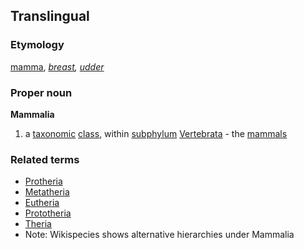 ==Translingual==
===Etymology===
{{L.}} [[mamma]], ''[[breast]], [[udder]]''
===Proper noun===
{{wikipedia}}
'''Mammalia'''
#a [[taxonomic]] [[class]], within [[subphylum]] [[Vertebrata]] - the [[mammal]]s
===Related terms===
{{wikispecies}}
*[[Protheria]]
*[[Metatheria]]
*[[Eutheria]]
*[[Prototheria]]
*[[Theria]]
*Note: Wikispecies shows alternative hierarchies under Mammalia